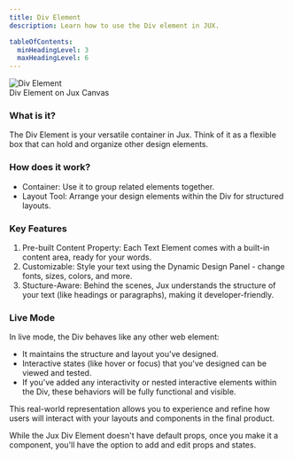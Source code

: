 ```yaml
---
title: Div Element
description: Learn how to use the Div element in JUX.

tableOfContents:
  minHeadingLevel: 3
  maxHeadingLevel: 6
---
```



<div style={{ textAlign: 'center' }}>
  <picture>
    <Image src={divElement} alt="Div Element" />
    <Figcaption>Div Element on Jux Canvas</Figcaption>
  </picture>
</div>

### What is it?
The Div Element is your versatile container in Jux. Think of it as a flexible box that can hold and organize other design elements.

### How does it work?

- Container: Use it to group related elements together.
- Layout Tool: Arrange your design elements within the Div for structured layouts.

### Key Features

1. Pre-built Content Property: Each Text Element comes with a built-in content area, ready for your words.
2. Customizable: Style your text using the Dynamic Design Panel - change fonts, sizes, colors, and more.
3. Stucture-Aware: Behind the scenes, Jux understands the structure of your text (like headings or paragraphs), making it developer-friendly.

### Live Mode
In live mode, the Div behaves like any other web element:

- It maintains the structure and layout you've designed.
- Interactive states (like hover or focus) that you've designed can be viewed and tested.
- If you've added any interactivity or nested interactive elements within the Div, these behaviors will be fully functional and visible.

This real-world representation allows you to experience and refine how users will interact with your layouts and components in the final product.

While the Jux Div Element doesn't have default props, once you make it a component, you'll have the option to add and edit props and states.